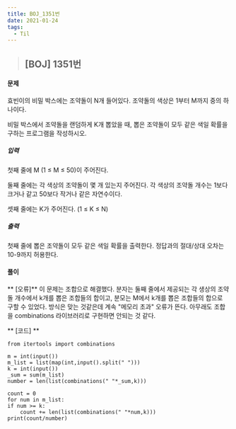 ```yaml
---
title: BOJ_1351번
date: 2021-01-24
tags:
  - Til
---
```



> ## [BOJ] 1351번 

#### 문제
효빈이의 비밀 박스에는 조약돌이 N개 들어있다. 조약돌의 색상은 1부터 M까지 중의 하나이다.

비밀 박스에서 조약돌을 랜덤하게 K개 뽑았을 때, 뽑은 조약돌이 모두 같은 색일 확률을 구하는 프로그램을 작성하시오. 
##### 입력
첫째 줄에 M (1 ≤ M ≤ 50)이 주어진다.

둘째 줄에는 각 색상의 조약돌이 몇 개 있는지 주어진다. 각 색상의 조약돌 개수는 1보다 크거나 같고 50보다 작거나 같은 자연수이다.

셋째 줄에는 K가 주어진다. (1 ≤ K ≤ N)
##### 출력
첫째 줄에 뽑은 조약돌이 모두 같은 색일 확률을 출력한다. 정답과의 절대/상대 오차는 10-9까지 허용한다.



#### **풀이**
** [오류]**
이 문제는 조합으로 해결했다.
분자는 둘째 줄에서 제공되는 각 생상의 조약돌 개수에서 k개를 뽑은 조합들의 합이고, 분모는 M에서 k개를 뽑은 조합들의 합으로 구할 수 있었다.
방식은 맞는 것같은데 계속 "메모리 초과" 오류가 뜬다. 아무래도 조합을 combinations 라이브러리로 구현하면 안되는 것 같다.

** [코드] **

    from itertools import combinations

    m = int(input())
    m_list = list(map(int,input().split(" ")))
    k = int(input())
    _sum = sum(m_list)
    number = len(list(combinations(" "*_sum,k)))

    count = 0
    for num in m_list:
    if num >= k:
        count += len(list(combinations(" "*num,k)))
    print(count/number)